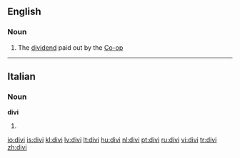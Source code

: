 ==English==

===Noun===
{{en-noun}}

#{{UK|informal|dated}} The [[dividend]] paid out by the [[Co-op]]

----
==Italian==

===Noun===
'''divi''' {{m}}

# {{plural of|[[divo]]|lang=Italian}}

[[io:divi]]
[[is:divi]]
[[kl:divi]]
[[lv:divi]]
[[lt:divi]]
[[hu:divi]]
[[nl:divi]]
[[pt:divi]]
[[ru:divi]]
[[vi:divi]]
[[tr:divi]]
[[zh:divi]]